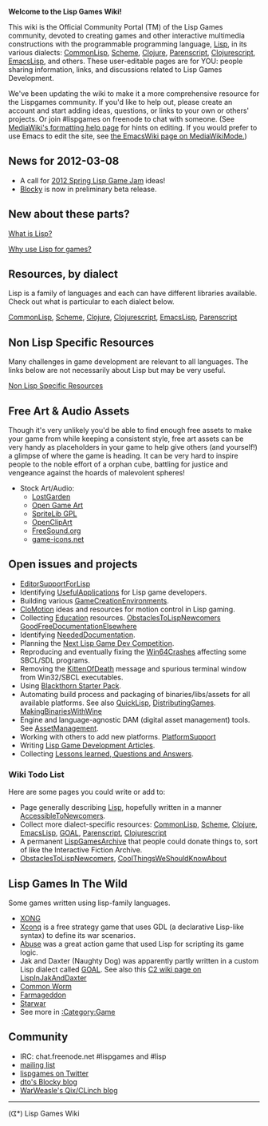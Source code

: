 '''Welcome to the Lisp Games Wiki!'''

This wiki is the Official Community Portal (TM) of the Lisp Games community, devoted to creating games and other interactive multimedia constructions with the programmable programming language, [[Lisp]], in its various dialects: [[CommonLisp]], [[Scheme]], [[Clojure]], [[Parenscript]], [[Clojurescript]], [[EmacsLisp]], and others. These user-editable pages are for YOU: people sharing information, links, and discussions related to Lisp Games Development.

We've been updating the wiki to make it a more comprehensive resource for the Lispgames community. If you'd like to help out, please create an account and start adding ideas, questions, or links to your own or others' projects. Or join #lispgames on freenode to chat with someone. (See [http://www.mediawiki.org/wiki/Help:Formatting MediaWiki's formatting help page] for hints on editing. If you would prefer to use Emacs to edit the site, see [http://www.emacswiki.org/emacs/MediaWikiMode the EmacsWiki page on MediaWikiMode.])

== News for 2012-03-08 ==

* A call for [[2012 Spring Lisp Game Jam]] ideas!
* [[Blocky]] is now in preliminary beta release.

== New about these parts? == 
[[What is Lisp?]]

[[Why use Lisp for games?]]

== Resources, by dialect ==

Lisp is a family of languages and each can have different libraries available. Check out what is particular to each dialect below.

[[CommonLisp]], [[Scheme]], [[Clojure]], [[Clojurescript]], [[EmacsLisp]], [[Parenscript]]

== Non Lisp Specific Resources == 

Many challenges in game development are relevant to all languages. The links below are not necessarily about Lisp but may be very useful.

[[Non Lisp Specific Resources]]

== Free Art & Audio Assets ==
Though it's very unlikely you'd be able to find enough free assets to make your game from while keeping a consistent style, free art assets can be very handy as placeholders in your game to help give others (and yourself!) a glimpse of where the game is heading. It can be very hard to inspire people to the noble effort of a orphan cube, battling for justice and vengeance against the hoards of malevolent spheres!

* Stock Art/Audio: 
** [http://lostgarden.com/labels/free%20game%20graphics.html LostGarden]
** [http://opengameart.org Open Game Art]
** [http://www.flyingyogi.com/fun/spritelib.html SpriteLib GPL]
** [http://openclipart.org/tags/game OpenClipArt]
** [http://www.freesound.org/ FreeSound.org]
** [http://game-icons.net/ game-icons.net]

== Open issues and projects == 

* [[EditorSupportForLisp]] 
* Identifying [[UsefulApplications]] for Lisp game developers.
* Building various [[GameCreationEnvironments]].
* [[CloMotion]] ideas and resources for motion control in Lisp gaming.
* Collecting [[Education]] resources. [[ObstaclesToLispNewcomers]] [[GoodFreeDocumentationElsewhere]]
* Identifying [[NeededDocumentation]].
* Planning the [[Next Lisp Game Dev Competition]].
* Reproducing and eventually fixing the [[Win64Crashes]] affecting some SBCL/SDL programs. 
* Removing the [[KittenOfDeath]] message and spurious terminal window from Win32/SBCL executables.
* Using [http://code.google.com/p/blackthorn-engine/wiki/BlackthornStarterPack Blackthorn Starter Pack].
* Automating build process and packaging of binaries/libs/assets for all available platforms. See also [[QuickLisp]], [[DistributingGames]]. [[MakingBinariesWithWine]]
* Engine and language-agnostic DAM (digital asset management) tools. See [[AssetManagement]].
* Working with others to add new platforms. [[PlatformSupport]]
* Writing [[Articles| Lisp Game Development Articles]].
* Collecting [[Lessons Learned|Lessons learned, Questions and Answers]].

=== Wiki Todo List ===

Here are some pages you could write or add to: 

* Page generally describing [[Lisp]], hopefully written in a manner [[AccessibleToNewcomers]].
* Collect more dialect-specific resources: [[CommonLisp]], [[Scheme]], [[Clojure]], [[EmacsLisp]], [[GOAL]], [[Parenscript]], [[Clojurescript]] 
* A permanent [[LispGamesArchive]] that people could donate things to, sort of like the Interactive Fiction Archive.
* [[ObstaclesToLispNewcomers]], [[CoolThingsWeShouldKnowAbout]]

== Lisp Games In The Wild ==
Some games written using lisp-family languages.

* [http://dto.github.com/notebook/xong.html XONG]
* [http://sourceware.org/xconq/ Xconq] is a free strategy game that uses GDL (a declarative Lisp-like syntax) to define its war scenarios.
* [http://en.wikipedia.org/wiki/Abuse_%28video_game%29 Abuse] was a great action game that used Lisp for scripting its game logic.
* Jak and Daxter (Naughty Dog) was apparently partly written in a custom Lisp dialect called [http://en.wikipedia.org/wiki/Game_Oriented_Assembly_Lisp GOAL]. See also this [http://c2.com/cgi/wiki?LispInJakAndDaxter C2 wiki page on LispInJakAndDaxter]
* [[Common Worm]]
* [[Farmageddon]]
* [[Starwar]]
* See more in [[:Category:Game]]

== Community ==

* IRC: chat.freenode.net #lispgames and #lisp
* [http://common-lisp.net/mailman/listinfo/lisp-game-dev mailing list]
* [http://twitter.com/lispgames lispgames on Twitter]
* [http://blocky.io/blog dto's Blocky blog]
* [http://lisp-qix.blogspot.com WarWeasle's Qix/CLinch blog]

----

(ᗧ*) Lisp Games Wiki